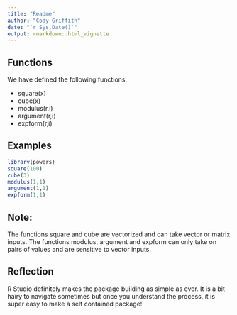 ```yaml
---
title: "Readme"
author: "Cody Griffith"
date: "`r Sys.Date()`"
output: rmarkdown::html_vignette
---
```


## Functions

We have defined the following functions:

* square(x)
* cube(x)
* modulus(r,i)
* argument(r,i)
* expform(r,i)

## Examples

```r
library(powers)
square(100)
cube(3)
modulus(1,1)
argument(1,1)
expform(1,1)
```

## Note:

The functions square and cube are vectorized and can take vector or matrix inputs. The functions modulus, argument and expform can only take on pairs of values and are sensitive to vector inputs.

## Reflection

R Studio definitely makes the package building as simple as ever. It is a bit hairy to navigate sometimes but once you understand the process, it is super easy to make a self contained package!
